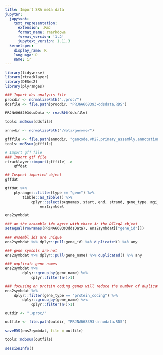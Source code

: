 ```yaml
---
title: Import SRA meta data
jupyter:
  jupytext:
    text_representation:
      extension: .Rmd
      format_name: rmarkdown
      format_version: '1.2'
      jupytext_version: 1.11.3
  kernelspec:
    display_name: R
    language: R
    name: ir
---
```





```r
library(tidyverse)
library(rtracklayer)
library(DESeq2)
library(plyranges)
```

```r
### Import dds analysis file
procdir <- normalizePath("./proc/")
ddsfile <- file.path(procdir, "PRJNA668393-ddsdata.RDS")

PRJNA668393ddsData <- readRDS(ddsfile)

tools::md5sum(ddsfile)
```

```r
annodir <- normalizePath("/data/genome/")

gfffile <- file.path(annodir, "gencode.vM27.primary_assembly.annotation.gff3")
tools::md5sum(gfffile)
```

```r
# Import gff file
### Import gtf file
rtracklayer::import(gfffile) ->
    gffdat
```

```r
## Inspect imported object
gffdat
```

```r
gffdat %>%
    plyranges::filter(type == "gene") %>%
        tibble::as_tibble() %>%
            dplyr::select(seqnames, start, end, strand, gene_type, mgi_id, gene_id, gene_name) ->
                ens2symbdat
```

```r
ens2symbdat
```

```r
### do the ensemble ids agree with those in the DESeq2 object
setequal(rownames(PRJNA668393ddsData), ens2symbdat[["gene_id"]])
```

```r
### ensembl ids are unique
ens2symbdat %>% dplyr::pull(gene_id) %>% duplicated() %>% any
```

```r
### gene symbols are not
ens2symbdat %>% dplyr::pull(gene_name) %>% duplicated() %>% any
```

```r
### duplicate gene names
ens2symbdat %>% 
        dplyr::group_by(gene_name) %>% 
            dplyr::filter(n()>1)
```

```r
### focusing on protein coding genes will reduce the number of duplicate gene ids
ens2symbdat %>% 
    dplyr::filter(gene_type == "protein_coding") %>% 
        dplyr::group_by(gene_name) %>% 
            dplyr::filter(n()>1)
```

```r
outdir <- "./proc/"

outfile <- file.path(outdir, "PRJNA668393-annodata.RDS")

saveRDS(ens2symbdat, file = outfile)

tools::md5sum(outfile)
```

```r
sessionInfo()
```

```r

```
